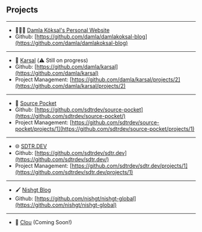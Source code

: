 ## Projects
---
- 👩🏼‍💻 [Damla Köksal's Personal Website](https://damlakoksal.com)
-  Github: [https://github.com/damla/damlakoksal-blog](https://github.com/damla/damlakoksal-blog)

---

- 🏢 [Karsal](https://karsal.vercel.app) (⚠️ Still on progress)
- Github: [https://github.com/damla/karsal](https://github.com/damla/karsal)
- Project Management: [https://github.com/damla/karsal/projects/2](https://github.com/damla/karsal/projects/2)

---

- 📝 [Source Pocket](https://sourcepocket.sdtr.dev)
- Github: [https://github.com/sdtrdev/source-pocket](https://github.com/sdtrdev/source-pocket/)
- Project Management: [https://github.com/sdtrdev/source-pocket/projects/1](https://github.com/sdtrdev/source-pocket/projects/1)
---

- 🌐 [SDTR.DEV](https://sdtr.dev)
- Github: [https://github.com/sdtrdev/sdtr.dev](https://github.com/sdtrdev/sdtr.dev/)
- Project Management: [https://github.com/sdtrdev/sdtr.dev/projects/1](https://github.com/sdtrdev/sdtr.dev/projects/1)

---

- 🖌 [Nishgt Blog](https://nishgt.art)
- Github: [https://github.com/nishgt/nishgt-global](https://github.com/nishgt/nishgt-global)

---

- 🛒 [Clou](https://clou.shop) (Coming Soon!)

